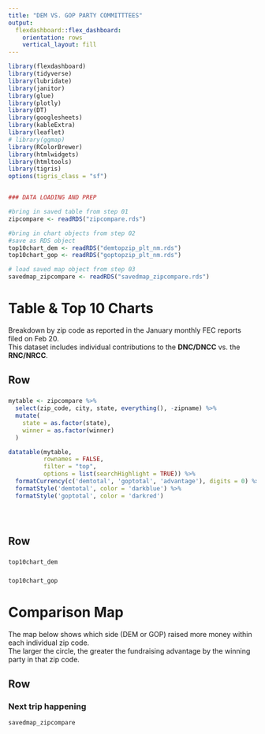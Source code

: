 ```yaml
---
title: "DEM VS. GOP PARTY COMMITTTEES"
output: 
  flexdashboard::flex_dashboard:
    orientation: rows
    vertical_layout: fill
---
```


```r

library(flexdashboard)
library(tidyverse)
library(lubridate)
library(janitor)
library(glue)
library(plotly)
library(DT)
library(googlesheets)
library(kableExtra)
library(leaflet)
# library(ggmap)
library(RColorBrewer)
library(htmlwidgets)
library(htmltools)
library(tigris)
options(tigris_class = "sf")


### DATA LOADING AND PREP

#bring in saved table from step 01
zipcompare <- readRDS("zipcompare.rds")

#bring in chart objects from step 02
#save as RDS object
top10chart_dem <- readRDS("demtopzip_plt_nm.rds")
top10chart_gop <- readRDS("goptopzip_plt_nm.rds")

# load saved map object from step 03
savedmap_zipcompare <- readRDS("savedmap_zipcompare.rds")


```


Table & Top 10 Charts
===================================== 
Breakdown by zip code as reported in the January monthly FEC reports filed on Feb 20.  
This dataset includes individual contributions to the **DNC/DNCC** vs. the **RNC/NRCC**.

Row {data-height=650}
-----------------------------------------------------------------------

### {data-width=800}

```r

mytable <- zipcompare %>% 
  select(zip_code, city, state, everything(), -zipname) %>% 
  mutate(
    state = as.factor(state),
    winner = as.factor(winner)
  )

datatable(mytable, 
          rownames = FALSE, 
          filter = "top",
          options = list(searchHighlight = TRUE)) %>% 
  formatCurrency(c('demtotal', 'goptotal', 'advantage'), digits = 0) %>%   
  formatStyle('demtotal', color = 'darkblue') %>% 
  formatStyle('goptotal', color = 'darkred') 





```



Row {data-height=350}
-----------------------------------------------------------------------

### 

```r

top10chart_dem


```


### 

```r

top10chart_gop


```





Comparison Map
=====================================
The map below shows which side (DEM or GOP) raised more money within each individual zip code.  
The larger the circle, the greater the fundraising advantage by the winning party in that zip code.

Row {}
-----------------------------------------------------------------------

### Next trip happening

```r

savedmap_zipcompare

```

